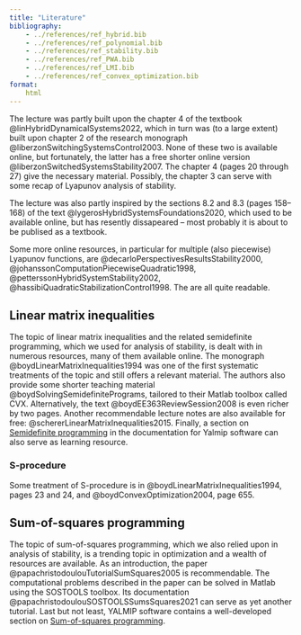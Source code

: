 ```yaml
---
title: "Literature"
bibliography: 
    - ../references/ref_hybrid.bib
    - ../references/ref_polynomial.bib
    - ../references/ref_stability.bib
    - ../references/ref_PWA.bib
    - ../references/ref_LMI.bib
    - ../references/ref_convex_optimization.bib
format:
    html     
---
```


The lecture was partly built upon the chapter 4 of the textbook @linHybridDynamicalSystems2022, which in turn was (to a large extent) built upon chapter 2 of the research monograph @liberzonSwitchingSystemsControl2003. None of these two is available online, but fortunately, the latter has a free shorter online version @liberzonSwitchedSystemsStability2007. The chapter 4 (pages 20 through 27) give the necessary material. Possibly, the chapter 3 can serve with some recap of Lyapunov analysis of stability.

The lecture was also partly inspired by the sections 8.2 and 8.3 (pages 158–168) of the text @lygerosHybridSystemsFoundations2020, which used to be available online, but has resently dissapeared – most probably it is about to be publised as a textbook. 

Some more online resources, in particular for multiple (also piecewise) Lyapunov functions, are @decarloPerspectivesResultsStability2000, @johanssonComputationPiecewiseQuadratic1998, @petterssonHybridSystemStability2002, @hassibiQuadraticStabilizationControl1998. The are all quite readable.

## Linear matrix inequalities

The topic of linear matrix inequalities and the related semidefinite programming, which we used for analysis of stability, is dealt with in numerous resources, many of them available online. The monograph @boydLinearMatrixInequalities1994 was one of the first systematic treatments of the topic and still offers a relevant material. The authors also provide some shorter teaching material @boydSolvingSemidefinitePrograms, tailored to their Matlab toolbox called CVX. Alternatively, the text @boydEE363ReviewSession2008 is even richer by two pages.
Another recommendable lecture notes are also available for free: @schererLinearMatrixInequalities2015. 
Finally, a section on [Semidefinite programming](https://yalmip.github.io/tutorial/semidefiniteprogramming/) in the documentation for Yalmip software can also serve as learning resource.

### S-procedure

Some treatment of S-procedure is in @boydLinearMatrixInequalities1994, pages 23 and 24, and @boydConvexOptimization2004, page 655.

## Sum-of-squares programming

The topic of sum-of-squares programming, which we also relied upon in analysis of stability, is a trending topic in optimization and a wealth of resources are available. As an introduction, the paper @papachristodoulouTutorialSumSquares2005 is recommendable. The computational problems described in the paper can be solved in Matlab using the SOSTOOLS toolbox. Its documentation @papachristodoulouSOSTOOLSSumsSquares2021 can serve as yet another tutorial. Last but not least, YALMIP software contains a well-developed section on [Sum-of-squares programming](https://yalmip.github.io/tutorial/sumofsquaresprogramming/).